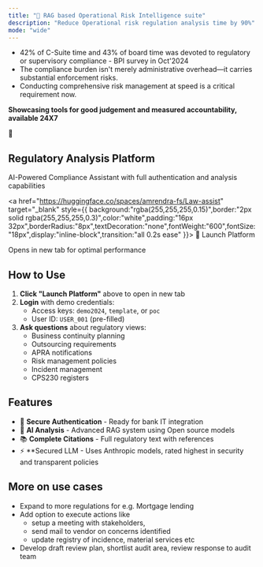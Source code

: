 ```yaml
---
title: "🔐 RAG based Operational Risk Intelligence suite"
description: "Reduce Operational risk regulation analysis time by 90%"
mode: "wide"
---
```


- 42% of C-Suite time and 43% of board time was devoted to regulatory or supervisory compliance - BPI survey in Oct'2024
- The compliance burden isn't merely administrative overhead—it carries substantial enforcement risks.
- Conducting comprehensive risk management at speed is a critical requirement now.

**Showcasing tools for good judgement and measured accountability, available 24X7**

<div style={{ background:"linear-gradient(135deg, #DA020E 0%, #B71C1C 100%)",color:"white",padding:"40px",borderRadius:"12px",textAlign:"center",margin:"20px 0",boxShadow:"0 8px 24px rgba(218, 2, 14, 0.3)" }}>
<div style={{ type:"mdxJsxAttributeValueExpression",value:"{fontSize: '48px', marginBottom: '16px'}",data:{estree:{type:"Program",start:797,end:837,body:[{type:"ExpressionStatement",expression:{type:"ObjectExpression",start:797,end:837,loc:{start:{line:22,column:14,offset:797},end:{line:22,column:54,offset:837}},properties:[{type:"Property",start:798,end:814,loc:{start:{line:22,column:15,offset:798},end:{line:22,column:31,offset:814}},method:false,shorthand:false,computed:false,key:{type:"Identifier",start:798,end:806,loc:{start:{line:22,column:15,offset:798},end:{line:22,column:23,offset:806}},name:"fontSize",range:[798,806]},value:{type:"Literal",start:808,end:814,loc:{start:{line:22,column:25,offset:808},end:{line:22,column:31,offset:814}},value:"48px",raw:"'48px'",range:[808,814]},kind:"init",range:[798,814]},{type:"Property",start:816,end:836,loc:{start:{line:22,column:33,offset:816},end:{line:22,column:53,offset:836}},method:false,shorthand:false,computed:false,key:{type:"Identifier",start:816,end:828,loc:{start:{line:22,column:33,offset:816},end:{line:22,column:45,offset:828}},name:"marginBottom",range:[816,828]},value:{type:"Literal",start:830,end:836,loc:{start:{line:22,column:47,offset:830},end:{line:22,column:53,offset:836}},value:"16px",raw:"'16px'",range:[830,836]},kind:"init",range:[816,836]}],range:[797,837]},start:797,end:837,loc:{start:{line:22,column:14,offset:797},end:{line:22,column:54,offset:837}},range:[797,837]}],sourceType:"module",comments:[],loc:{start:{line:22,column:14,offset:797},end:{line:22,column:54,offset:837}},range:[797,837]}} }}>
🔐</div>


<h2 style={{ type:"mdxJsxAttributeValueExpression",value:"{margin: '0 0 16px 0', fontSize: '24px'}",data:{estree:{type:"Program",start:861,end:901,body:[{type:"ExpressionStatement",expression:{type:"ObjectExpression",start:861,end:901,loc:{start:{line:23,column:13,offset:861},end:{line:23,column:53,offset:901}},properties:[{type:"Property",start:862,end:882,loc:{start:{line:23,column:14,offset:862},end:{line:23,column:34,offset:882}},method:false,shorthand:false,computed:false,key:{type:"Identifier",start:862,end:868,loc:{start:{line:23,column:14,offset:862},end:{line:23,column:20,offset:868}},name:"margin",range:[862,868]},value:{type:"Literal",start:870,end:882,loc:{start:{line:23,column:22,offset:870},end:{line:23,column:34,offset:882}},value:"0 0 16px 0",raw:"'0 0 16px 0'",range:[870,882]},kind:"init",range:[862,882]},{type:"Property",start:884,end:900,loc:{start:{line:23,column:36,offset:884},end:{line:23,column:52,offset:900}},method:false,shorthand:false,computed:false,key:{type:"Identifier",start:884,end:892,loc:{start:{line:23,column:36,offset:884},end:{line:23,column:44,offset:892}},name:"fontSize",range:[884,892]},value:{type:"Literal",start:894,end:900,loc:{start:{line:23,column:46,offset:894},end:{line:23,column:52,offset:900}},value:"24px",raw:"'24px'",range:[894,900]},kind:"init",range:[884,900]}],range:[861,901]},start:861,end:901,loc:{start:{line:23,column:13,offset:861},end:{line:23,column:53,offset:901}},range:[861,901]}],sourceType:"module",comments:[],loc:{start:{line:23,column:13,offset:861},end:{line:23,column:53,offset:901}},range:[861,901]}} }}>
Regulatory Analysis Platform</h2>

<p style={{ margin:"0 0 24px 0",opacity:0.9,fontSize:"16px" }}>
AI-Powered Compliance Assistant with full authentication and analysis capabilities

</p>

<a href="https://huggingface.co/spaces/amrendra-fs/Law-assist" target="_blank" style={{ background:"rgba(255,255,255,0.15)",border:"2px solid rgba(255,255,255,0.3)",color:"white",padding:"16px 32px",borderRadius:"8px",textDecoration:"none",fontWeight:"600",fontSize:"18px",display:"inline-block",transition:"all 0.2s ease" }}>
🚀 Launch Platform

</a>

<div style={{ marginTop:"16px",fontSize:"14px",opacity:0.8 }}>
Opens in new tab for optimal performance

</div>

</div>

## How to Use

1. **Click "Launch Platform"** above to open in new tab
2. **Login** with demo credentials:
   - Access keys: `demo2024`, `template`, or `poc`
   - User ID: `USER_001` (pre-filled)
3. **Ask questions** about regulatory views:
   - Business continuity planning
   - Outsourcing requirements
   - APRA notifications
   - Risk management policies
   - Incident management
   - CPS230 registers

## Features

- 🔐 **Secure Authentication** - Ready for bank IT integration
- 🤖 **AI Analysis** - Advanced RAG system using Open source models
- 📚 **Complete Citations** - Full regulatory text with references
- ⚡ \*\*Secured LLM - Uses Anthropic models, rated highest in security and transparent policies

## More on use cases

- Expand to more regulations for e.g. Mortgage lending
- Add option to execute actions like
  - setup a meeting with stakeholders,
  - send mail to vendor on concerns identified
  - update registry of incidence, material services etc
- Develop draft review plan, shortlist audit area, review response to audit team
